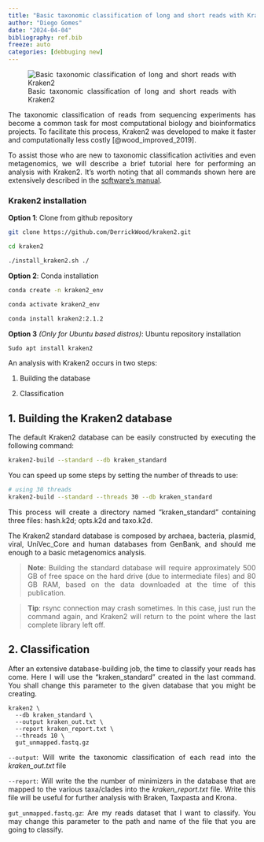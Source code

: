 ```yaml
---
title: "Basic taxonomic classification of long and short reads with Kraken2"
author: "Diego Gomes"
date: "2024-04-04"
bibliography: ref.bib
freeze: auto
categories: [debbuging new]
---
```


```{=html}
<style>
body {
text-align: justify}
</style>
```
![Basic taxonomic classification of long and short reads with Kraken2](Fig.png)

The taxonomic classification of reads from sequencing experiments has become a common task for most computational biology and bioinformatics projects. To facilitate this process, Kraken2 was developed to make it faster and computationally less costly [@wood_improved_2019].

To assist those who are new to taxonomic classification activities and even metagenomics, we will describe a brief tutorial here for performing an analysis with Kraken2. It's worth noting that all commands shown here are extensively described in the [software's manual](https://github.com/DerrickWood/kraken2/blob/master/docs/MANUAL.markdown).

### Kraken2 installation

**Option 1**: Clone from github repository

```bash
git clone https://github.com/DerrickWood/kraken2.git

cd kraken2

./install_kraken2.sh ./
```

**Option 2**: Conda installation

```bash
conda create -n kraken2_env

conda activate kraken2_env

conda install kraken2:2.1.2
```

**Option 3** *(Only for Ubuntu based distros)*: Ubuntu repository installation

```bash
Sudo apt install kraken2
```

An analysis with Kraken2 occurs in two steps:

1.  Building the database

2.  Classification

## 1. Building the Kraken2 database

The default Kraken2 database can be easily constructed by executing the following command:

```bash
kraken2-build --standard --db kraken_standard
```

You can speed up some steps by setting the number of threads to use:

```bash
# using 30 threads
kraken2-build --standard --threads 30 --db kraken_standard
```

This process will create a directory named "kraken_standard" containing three files: hash.k2d; opts.k2d and taxo.k2d.

The Kraken2 standard database is composed by archaea, bacteria, plasmid, viral, UniVec_Core and human databases from GenBank, and should me enough to a basic metagenomics analysis.

> **Note**: Building the standard database will require approximately 500 GB of free space on the hard drive (due to intermediate files) and 80 GB RAM, based on the data downloaded at the time of this publication.

> **Tip**: rsync connection may crash sometimes. In this case, just run the command again, and Kraken2 will return to the point where the last complete library left off.

## 2. Classification

After an extensive database-building job, the time to classify your reads has come. Here I will use the "kraken_standard" created in the last command. You shall change this parameter to the given database that you might be creating.

```         
kraken2 \
  --db kraken_standard \
  --output kraken_out.txt \
  --report kraken_report.txt \
  --threads 10 \
  gut_unmapped.fastq.gz
```

`--output`: Will write the taxonomic classification of each read into the *kraken_out.txt* file

`--report`: Will write the the number of minimizers in the database that are mapped to the various taxa/clades into the *kraken_report.txt* file. Write this file will be useful for further analysis with Braken, Taxpasta and Krona.

`gut_unmapped.fastq.gz`: Are my reads dataset that I want to classify. You may change this parameter to the path and name of the file that you are going to classify.
